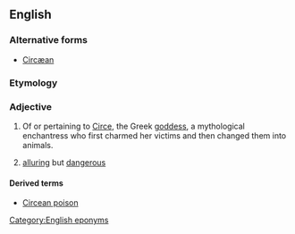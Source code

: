 ==English==

===Alternative forms===
* [[Circæan]] {{qualifier|obsolete}}

===Etymology===
{{suffix|Circe|an|lang=en}}

===Adjective===
{{en-adj}}

# Of or pertaining to [[w:Circe|Circe]], the Greek [[goddess]], a mythological enchantress who first charmed her victims and then changed them into animals.
# {{label|en|by extension}} [[alluring]] but [[dangerous]]

====Derived terms====
* [[Circean poison]]

[[Category:English eponyms]]
